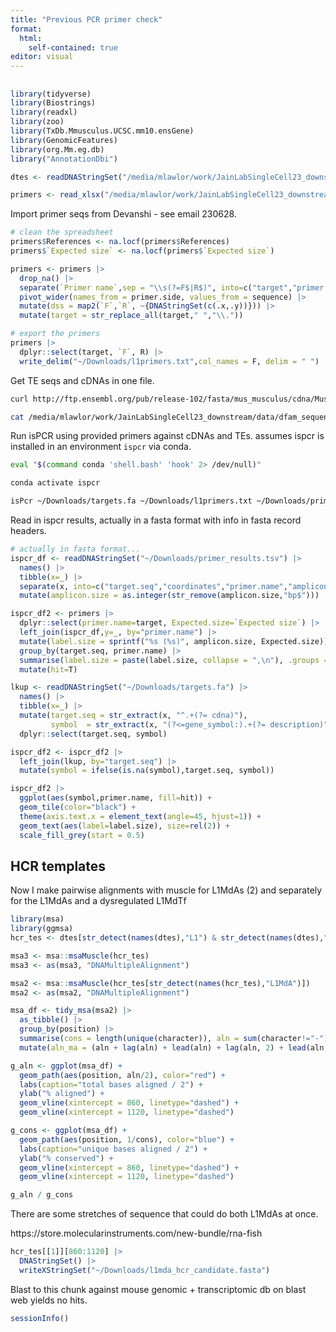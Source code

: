 ```yaml
---
title: "Previous PCR primer check"
format: 
  html:
    self-contained: true
editor: visual
---
```


## 

```r
library(tidyverse)
library(Biostrings)
library(readxl)
library(zoo)
library(TxDb.Mmusculus.UCSC.mm10.ensGene)
library(GenomicFeatures)
library(org.Mm.eg.db)
library("AnnotationDbi")
```

```r
dtes <- readDNAStringSet("/media/mlawlor/work/JainLabSingleCell23_downstream/results/tradeseq/juvenile_13d_wt_null.cellranger.germ_cell.dysregulated_tes.fasta")

primers <- read_xlsx("/media/mlawlor/work/JainLabSingleCell23_downstream/data/230628_qpcr_primers.xlsx")
```

Import primer seqs from Devanshi - see email 230628.

```r
# clean the spreadsheet
primers$References <- na.locf(primers$References)
primers$`Expected size` <- na.locf(primers$`Expected size`)

primers <- primers |>
  drop_na() |>
  separate(`Primer name`,sep = "\\s(?=F$|R$)", into=c("target","primer.side")) |>
  pivot_wider(names_from = primer.side, values_from = sequence) |>
  mutate(dss = map2(`F`,`R`, ~{DNAStringSet(c(.x,.y))})) |>
  mutate(target = str_replace_all(target," ","\\."))

# export the primers
primers |>
  dplyr::select(target, `F`, R) |>
  write_delim("~/Downloads/l1primers.txt",col_names = F, delim = " ")
```

Get TE seqs and cDNAs in one file.

```bash
curl http://ftp.ensembl.org/pub/release-102/fasta/mus_musculus/cdna/Mus_musculus.GRCm38.cdna.all.fa.gz | gunzip -c > ~/Downloads/targets.fa

cat /media/mlawlor/work/JainLabSingleCell23_downstream/data/dfam_sequences.fasta >> ~/Downloads/targets.fa
```

Run isPCR using provided primers against cDNAs and TEs. assumes ispcr is installed in an environment `ispcr` via conda.

```bash
eval "$(command conda 'shell.bash' 'hook' 2> /dev/null)"

conda activate ispcr

isPcr ~/Downloads/targets.fa ~/Downloads/l1primers.txt ~/Downloads/primer_results.tsv
```

Read in ispcr results, actually in a fasta format with info in fasta record headers.

```r
# actually in fasta format...
ispcr_df <- readDNAStringSet("~/Downloads/primer_results.tsv") |>
  names() |>
  tibble(x=_) |>
  separate(x, into=c("target.seq","coordinates","primer.name","amplicon.size","fprimer","rprimer"),sep="\\s|:") |>
  mutate(amplicon.size = as.integer(str_remove(amplicon.size,"bp$")))

ispcr_df2 <- primers |>
  dplyr::select(primer.name=target, Expected.size=`Expected size`) |>
  left_join(ispcr_df,y=_, by="primer.name") |>
  mutate(label.size = sprintf("%s (%s)", amplicon.size, Expected.size)) |>
  group_by(target.seq, primer.name) |>
  summarise(label.size = paste(label.size, collapse = ",\n"), .groups = "drop") |>
  mutate(hit=T)

lkup <- readDNAStringSet("~/Downloads/targets.fa") |>
  names() |>
  tibble(x=_) |>
  mutate(target.seq = str_extract(x, "^.+(?= cdna)"),
         symbol  = str_extract(x, "(?<=gene_symbol:).+(?= description)")) |>
  dplyr::select(target.seq, symbol)

ispcr_df2 <- ispcr_df2 |>
  left_join(lkup, by="target.seq") |>
  mutate(symbol = ifelse(is.na(symbol),target.seq, symbol))
```

```r
ispcr_df2 |>
  ggplot(aes(symbol,primer.name, fill=hit)) +
  geom_tile(color="black") +
  theme(axis.text.x = element_text(angle=45, hjust=1)) +
  geom_text(aes(label=label.size), size=rel(2)) +
  scale_fill_grey(start = 0.5)
```

## HCR templates

Now I make pairwise alignments with muscle for L1MdAs (2) and separately for the L1MdAs and a dysregulated L1MdTf

```r
library(msa)
library(ggmsa)
hcr_tes <- dtes[str_detect(names(dtes),"L1") & str_detect(names(dtes),"5end")]

msa3 <- msa::msaMuscle(hcr_tes)
msa3 <- as(msa3, "DNAMultipleAlignment")

msa2 <- msa::msaMuscle(hcr_tes[str_detect(names(hcr_tes),"L1MdA")])
msa2 <- as(msa2, "DNAMultipleAlignment")
```

```r
msa_df <- tidy_msa(msa2) |>
  as_tibble() |>
  group_by(position) |>
  summarise(cons = length(unique(character)), aln = sum(character!="-")) |>
  mutate(aln_ma = (aln + lag(aln) + lead(aln) + lag(aln, 2) + lead(aln, 2))/5) 

g_aln <- ggplot(msa_df) +
  geom_path(aes(position, aln/2), color="red") +
  labs(caption="total bases aligned / 2") +
  ylab("% aligned") +
  geom_vline(xintercept = 860, linetype="dashed") +
  geom_vline(xintercept = 1120, linetype="dashed")

g_cons <- ggplot(msa_df) +
  geom_path(aes(position, 1/cons), color="blue") +
  labs(caption="unique bases aligned / 2") +
  ylab("% conserved") +
  geom_vline(xintercept = 860, linetype="dashed") +
  geom_vline(xintercept = 1120, linetype="dashed")

g_aln / g_cons
```

There are some stretches of sequence that could do both L1MdAs at once.

https://store.molecularinstruments.com/new-bundle/rna-fish

```r
hcr_tes[[1]][860:1120] |>
  DNAStringSet() |>
  writeXStringSet("~/Downloads/l1mda_hcr_candidate.fasta")
```

Blast to this chunk against mouse genomic + transcriptomic db on blast web yields no hits.

```r
sessionInfo()
```
